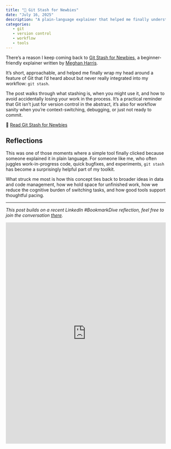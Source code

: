```yaml
---
title: "📌 Git Stash for Newbies"
date: "July 16, 2025"
description: "A plain-language explainer that helped me finally understand git stash, and why it matters for workflow sanity."
categories:
   - git
   - version control
   - workflow
   - tools
---
```


There’s a reason I keep coming back to [Git Stash for Newbies](https://thetidytrekker.com/post/git-stash-for-newbies/git-stash-for-newbies), a beginner-friendly explainer written by [Meghan Harris](https://www.linkedin.com/in/meghan-harris/).

It’s short, approachable, and helped me finally wrap my head around a feature of Git that I’d heard about but never really integrated into my workflow: `git stash`.

The post walks through what stashing is, when you might use it, and how to avoid accidentally losing your work in the process. It’s a practical reminder that Git isn’t just for version control in the abstract, it’s also for workflow sanity when you’re context-switching, debugging, or just not ready to commit.

🔗 [Read Git Stash for Newbies](https://thetidytrekker.com/post/git-stash-for-newbies/git-stash-for-newbies)

## Reflections

This was one of those moments where a simple tool finally clicked because someone explained it in plain language. For someone like me, who often juggles work-in-progress code, quick bugfixes, and experiments, `git stash` has become a surprisingly helpful part of my toolkit.

What struck me most is how this concept ties back to broader ideas in data and code management, how we hold space for unfinished work, how we reduce the cognitive burden of switching tasks, and how good tools support thoughtful pacing.

---

*This post builds on a recent LinkedIn #BookmarkDive reflection, feel free to join the conversation [there](https://www.linkedin.com/posts/mirandaleigh_git-stash-for-newbies-the-tidy-trekker-activity-7350956488384761859-LyYi?utm_source=share&utm_medium=member_desktop&rcm=ACoAAAlIdLkBFtiJzHRZxK10HWpjPNqHsthrMgg).*

<iframe src="https://www.linkedin.com/embed/feed/update/urn:li:share:7350956487545868291?collapsed=1" height="697" width="504" frameborder="0" allowfullscreen="" title="Embedded post"></iframe>
